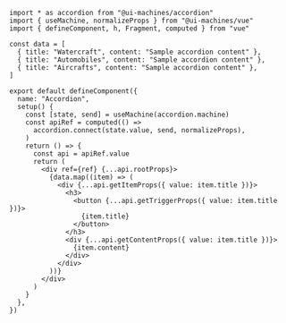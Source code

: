 ```tsx
import * as accordion from "@ui-machines/accordion"
import { useMachine, normalizeProps } from "@ui-machines/vue"
import { defineComponent, h, Fragment, computed } from "vue"

const data = [
  { title: "Watercraft", content: "Sample accordion content" },
  { title: "Automobiles", content: "Sample accordion content" },
  { title: "Aircrafts", content: "Sample accordion content" },
]

export default defineComponent({
  name: "Accordion",
  setup() {
    const [state, send] = useMachine(accordion.machine)
    const apiRef = computed(() =>
      accordion.connect(state.value, send, normalizeProps),
    )
    return () => {
      const api = apiRef.value
      return (
        <div ref={ref} {...api.rootProps}>
          {data.map((item) => (
            <div {...api.getItemProps({ value: item.title })}>
              <h3>
                <button {...api.getTriggerProps({ value: item.title })}>
                  {item.title}
                </button>
              </h3>
              <div {...api.getContentProps({ value: item.title })}>
                {item.content}
              </div>
            </div>
          ))}
        </div>
      )
    }
  },
})
```
